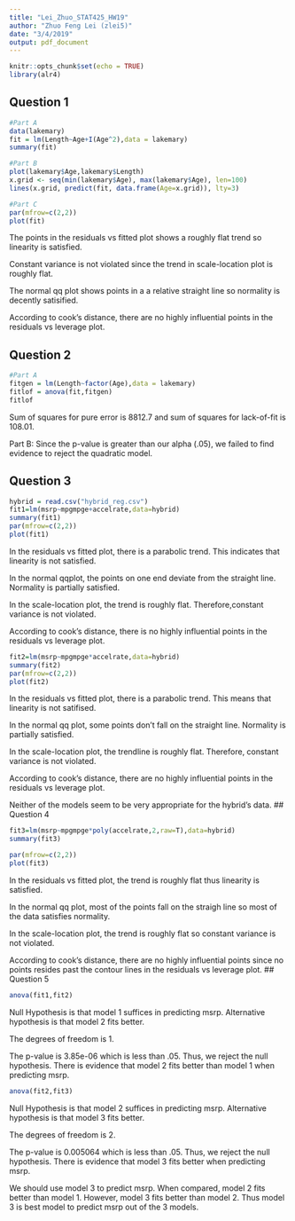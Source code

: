 ```yaml
---
title: "Lei_Zhuo_STAT425_HW19"
author: "Zhuo Feng Lei (zlei5)"
date: "3/4/2019"
output: pdf_document
---
```


```r
knitr::opts_chunk$set(echo = TRUE)
library(alr4)
```

## Question 1

```r
#Part A
data(lakemary)
fit = lm(Length~Age+I(Age^2),data = lakemary)
summary(fit)
```
```r
#Part B
plot(lakemary$Age,lakemary$Length)
x.grid <- seq(min(lakemary$Age), max(lakemary$Age), len=100)
lines(x.grid, predict(fit, data.frame(Age=x.grid)), lty=3)
```
```r
#Part C
par(mfrow=c(2,2))
plot(fit)
```
The points in the residuals vs fitted plot shows a roughly flat trend so linearity is satisfied. 

Constant variance is not violated since the trend in scale-location plot is roughly flat.

The normal qq plot shows points in a a relative straight line so normality is decently satisified.

According to cook's distance, there are no highly influential points in the residuals vs leverage plot.

## Question 2
```r
#Part A
fitgen = lm(Length~factor(Age),data = lakemary)
fitlof = anova(fit,fitgen)
fitlof
```

Sum of squares for pure error is 8812.7 and sum of squares for lack-of-fit is 108.01.

Part B: Since the p-value is greater than our alpha (.05), we failed to find evidence to reject the quadratic model.

## Question 3
```r
hybrid = read.csv("hybrid_reg.csv")
fit1=lm(msrp~mpgmpge+accelrate,data=hybrid)
summary(fit1)
par(mfrow=c(2,2))
plot(fit1)
```

In the residuals vs fitted plot, there is a parabolic trend. This indicates that linearity is not satisfied. 

In the normal qqplot, the points on one end deviate from the straight line. Normality is partially satisfied.

In the scale-location plot, the trend is roughly flat. Therefore,constant variance is not violated.

According to cook's distance, there is no highly influential points in the residuals vs leverage plot.
```r
fit2=lm(msrp~mpgmpge*accelrate,data=hybrid)
summary(fit2)
par(mfrow=c(2,2))
plot(fit2)
```

In the residuals vs fitted plot, there is a parabolic trend. This means that linearity is not satifised.

In the normal qq plot, some points don't fall on the straight line. Normality is partially satisfied.

In the scale-location plot, the trendline is roughly flat. Therefore, constant variance is not violated.

According to cook's distance, there are no highly influential points in the residuals vs leverage plot.

Neither of the models seem to be very appropriate for the hybrid's data.
## Question 4
```r
fit3=lm(msrp~mpgmpge*poly(accelrate,2,raw=T),data=hybrid)
summary(fit3)
```

```r
par(mfrow=c(2,2))
plot(fit3)
```
In the residuals vs fitted plot, the trend is roughly flat thus linearity is satisfied.

In the normal qq plot, most of the points fall on the straigh line so most of the data satisfies normality.

In the scale-location plot, the trend is roughly flat so constant variance is not violated.

According to cook's distance, there are no highly influential points since no points resides past the contour lines in the residuals vs leverage plot. 
## Question 5
```r
anova(fit1,fit2)
```
Null Hypothesis is that model 1 suffices in predicting msrp. Alternative hypothesis is that model 2 fits better.

The degrees of freedom is 1. 

The p-value is 3.85e-06 which is less than .05. Thus, we reject the null hypothesis. There is evidence that model 2 fits better than model 1 when predicting msrp.


```r
anova(fit2,fit3)
```
Null Hypothesis is that model 2 suffices in predicting msrp. Alternative hypothesis is that model 3 fits better.

The degrees of freedom is 2. 

The p-value is 0.005064 which is less than .05. Thus, we reject the null hypothesis. There is evidence that model 3 fits better when predicting msrp.

We should use model 3 to predict msrp. When compared, model 2 fits better than model 1. However, model 3 fits better than model 2. Thus model 3 is best model to predict msrp out of the 3 models.

